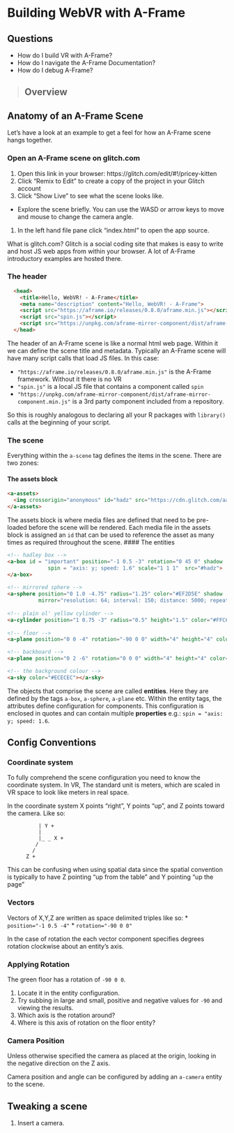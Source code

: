 # Building WebVR with A-Frame

## Questions

* How do I build VR with A-Frame?
* How do I navigate the A-Frame Documentation?
* How do I debug A-Frame?

>
## Overview

## Anatomy of an A-Frame Scene

Let's have a look at an example to get a feel for how an A-Frame scene hangs
together. 

### Open an A-Frame scene on glitch.com {.exercise}

1. Open this link in your browser: https://glitch.com/edit/#!/pricey-kitten
1. Click "Remix to Edit" to create a copy of the project in your Glitch account
1. Click "Show Live" to see what the scene looks like.
  - Explore the scene briefly. You can use the WASD or arrow keys to move and mouse to change the camera angle.
1. In the left hand file pane click "index.html" to open the app source.

What is glitch.com? Glitch is a social coding site that makes is easy to
write and host JS web apps from within your browser. A lot of A-Frame
introductory examples are hosted there.

### The header

```html
  <head>
    <title>Hello, WebVR! - A-Frame</title>
    <meta name="description" content="Hello, WebVR! - A-Frame">
    <script src="https://aframe.io/releases/0.8.0/aframe.min.js"></script>
    <script src="spin.js"></script>
    <script src="https://unpkg.com/aframe-mirror-component/dist/aframe-mirror-component.min.js"></script>   
  </head>
```

The header of an A-Frame scene is like a normal html web page. Within it we can
define the scene title and metadata. Typically an A-Frame scene will have many
script calls that load JS files. In this case:

* `"https://aframe.io/releases/0.8.0/aframe.min.js"` is the A-Frame framework. Without it there is no VR
* `"spin.js"` is a local JS file that contains a component called `spin`
* `"https://unpkg.com/aframe-mirror-component/dist/aframe-mirror-component.min.js"` is a 3rd party component included from a repository.

So this is roughly analogous to declaring all your R packages with
`library()` calls at the beginning of your script.

### The scene

Everything within the `a-scene` tag defines the items in the scene. There are two zones:

#### The assets block

```html
<a-assets>
  <img crossorigin="anonymous" id="hadz" src="https://cdn.glitch.com/aaf7e3b8-f72b-405d-a6dd-b5ba91c32622%2FJT_R_code.gif?1542275718299"></img>
</a-assets>
```
The assets block is where media files are defined that need to be pre-loaded before the scene will be rendered. Each media file in the assets block is assigned an `id` that can be used to reference the asset as many times as required throughout the scene. 
#### The entities

```html
<!-- hadley box -->
<a-box id = "important" position="-1 0.5 -3" rotation="0 45 0" shadow 
             spin = "axis: y; speed: 1.6" scale="1 1 1"  src="#hadz">
</a-box>
      
<!-- mirrored sphere -->
<a-sphere position="0 1.0 -4.75" radius="1.25" color="#EF2D5E" shadow 
          mirror="resolution: 64; interval: 150; distance: 5000; repeat: true"></a-sphere>
      
<!-- plain ol' yellow cylinder -->
<a-cylinder position="1 0.75 -3" radius="0.5" height="1.5" color="#FFC65D" shadow></a-cylinder>
      
<!-- floor -->
<a-plane position="0 0 -4" rotation="-90 0 0" width="4" height="4" color="#7BC8A4" shadow></a-plane>

<!-- backboard -->
<a-plane position="0 2 -6" rotation="0 0 0" width="4" height="4" color="#7BC8A4" shadow></a-plane>

<!-- the background colour -->
<a-sky color="#ECECEC"></a-sky>
```

The objects that comprise the scene are called **entities**. Here they are
defined by the tags `a-box`, `a-sphere`, `a-plane` etc. Within the entity tags,
the attributes define configuration for components. This configuration is
enclosed in quotes and can contain multiple **properties** e.g.: ` spin = "axis: y; speed: 1.6`.

## Config Conventions

### Coordinate system
To fully comprehend the scene configuration you need to know the coordinate
system. In VR, The standard unit is meters, which are scaled in VR space to
look like meters in real space.

In the coordinate system X points "right", Y points "up", and Z points toward the camera. Like so:

```
          | Y + 
          | 
          |_ _ X +
         / 
        / 
      Z +
```

This can be confusing when using spatial data since the spatial convention is
typically to have Z pointing "up from the table" and Y pointing "up the page"


### Vectors
Vectors of X,Y,Z are written as space delimited triples like so:
  * `position="-1 0.5 -4"`
  * `rotation="-90 0 0"`
  
In the case of rotation the each vector component specifies degrees rotation clockwise about an entity's axis.

### Applying Rotation {.exercise}
The green floor has a rotation of `-90 0 0`. 

1. Locate it in the entity configuration.
1. Try subbing in large and small, positive and negative values for `-90` and viewing the results.
1. Which axis is the rotation around?
1. Where is this axis of rotation on the floor entity?

### Camera Position
Unless otherwise specified the camera as placed at the origin, looking in the
negative direction on the Z axis.

Camera position and angle can be configured by adding an `a-camera` entity to
the scene.

## Tweaking a scene {.exercise}
1. Insert a camera. 


